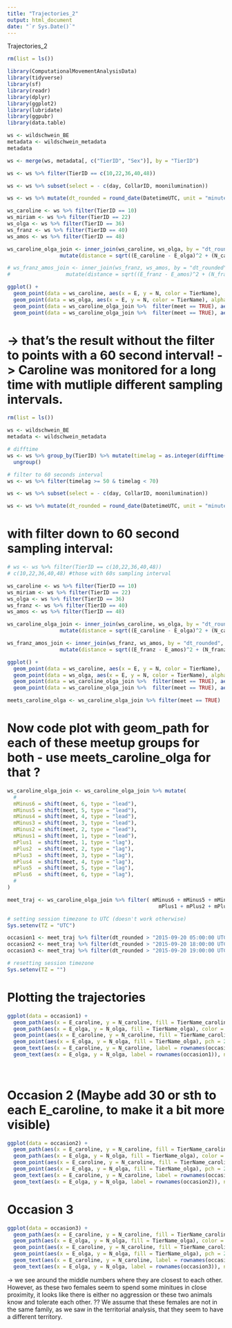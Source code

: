 ```yaml
---
title: "Trajectories_2"
output: html_document
date: "`r Sys.Date()`"
---
```


Trajectories_2

```r
rm(list = ls())
```


```r
library(ComputationalMovementAnalysisData)
library(tidyverse)
library(sf)
library(readr)        
library(dplyr)        
library(ggplot2)      
library(lubridate)
library(ggpubr)
library(data.table)
```


```r
ws <- wildschwein_BE
metadata <- wildschwein_metadata
metadata

ws <- merge(ws, metadata[, c("TierID", "Sex")], by = "TierID") 
```


```r
ws <- ws %>% filter(TierID == c(10,22,36,40,48)) 

ws <- ws %>% subset(select = - c(day, CollarID, moonilumination))

ws <- ws %>% mutate(dt_rounded = round_date(DatetimeUTC, unit = "minute"))

```


```r
ws_caroline <- ws %>% filter(TierID == 10)
ws_miriam <- ws %>% filter(TierID == 22)
ws_olga <- ws %>% filter(TierID == 36)
ws_franz <- ws %>% filter(TierID == 40)
ws_amos <- ws %>% filter(TierID == 48)

ws_caroline_olga_join <- inner_join(ws_caroline, ws_olga, by = "dt_rounded", suffix = c("_caroline", "_olga")) %>% 
                 mutate(distance = sqrt((E_caroline - E_olga)^2 + (N_caroline - N_olga)^2), meet = distance < 30)

# ws_franz_amos_join <- inner_join(ws_franz, ws_amos, by = "dt_rounded", suffix = c("_franz", "_amos")) %>% 
#                  mutate(distance = sqrt((E_franz - E_amos)^2 + (N_franz - N_amos)^2), meet = distance < 30)

```


```r
ggplot() +
  geom_point(data = ws_caroline, aes(x = E, y = N, color = TierName),  alpha = 0.1, size = 0.5) +
  geom_point(data = ws_olga, aes(x = E, y = N, color = TierName), alpha = 0.1, size = 0.5) +
  geom_point(data = ws_caroline_olga_join %>%  filter(meet == TRUE), aes(x = E_caroline, y = N_caroline, fill = TierName_caroline), pch = 21, color = "black") +
  geom_point(data = ws_caroline_olga_join %>%  filter(meet == TRUE), aes(x = E_olga, y = N_olga, fill = TierName_olga), pch = 21, color = "black") #+ theme_void()

```

# -> that's the result without the filter to points with a 60 second interval! -> Caroline was monitored for a long time with mutliple different sampling intervals.

```r
rm(list = ls())
```

```r
ws <- wildschwein_BE
metadata <- wildschwein_metadata
```


```r
# difftime 
ws <- ws %>% group_by(TierID) %>% mutate(timelag = as.integer(difftime(lead(DatetimeUTC), DatetimeUTC, units = "secs"))) %>% 
  ungroup()

# filter to 60 seconds interval
ws <- ws %>% filter(timelag >= 50 & timelag < 70)

ws <- ws %>% subset(select = - c(day, CollarID, moonilumination))

ws <- ws %>% mutate(dt_rounded = round_date(DatetimeUTC, unit = "minute"))

```




# with filter down to 60 second sampling interval:

```r
# ws <- ws %>% filter(TierID == c(10,22,36,40,48))
# c(10,22,36,40,48) #those with 60s sampling interval

ws_caroline <- ws %>% filter(TierID == 10)
ws_miriam <- ws %>% filter(TierID == 22)
ws_olga <- ws %>% filter(TierID == 36)
ws_franz <- ws %>% filter(TierID == 40)
ws_amos <- ws %>% filter(TierID == 48)

ws_caroline_olga_join <- inner_join(ws_caroline, ws_olga, by = "dt_rounded", suffix = c("_caroline", "_olga")) %>% 
                 mutate(distance = sqrt((E_caroline - E_olga)^2 + (N_caroline - N_olga)^2), meet = distance < 30)

ws_franz_amos_join <- inner_join(ws_franz, ws_amos, by = "dt_rounded", suffix = c("_franz", "_amos")) %>% 
                 mutate(distance = sqrt((E_franz - E_amos)^2 + (N_franz - N_amos)^2), meet = distance < 30)

```


```r
ggplot() +
  geom_point(data = ws_caroline, aes(x = E, y = N, color = TierName),  alpha = 0.1, size = 0.5) +
  geom_point(data = ws_olga, aes(x = E, y = N, color = TierName), alpha = 0.1, size = 0.5) +
  geom_point(data = ws_caroline_olga_join %>%  filter(meet == TRUE), aes(x = E_caroline, y = N_caroline, fill = TierName_caroline), pch = 21, color = "black") +
  geom_point(data = ws_caroline_olga_join %>%  filter(meet == TRUE), aes(x = E_olga, y = N_olga, fill = TierName_olga), pch = 21, color = "black") #+ theme_void()

```

```r
meets_caroline_olga <- ws_caroline_olga_join %>% filter(meet == TRUE)

```

# Now code plot with geom_path for each of these meetup groups for both - use meets_caroline_olga for that ?


```r
ws_caroline_olga_join <- ws_caroline_olga_join %>% mutate(
  #
  mMinus6 = shift(meet, 6, type = "lead"),
  mMinus5 = shift(meet, 5, type = "lead"),
  mMinus4 = shift(meet, 4, type = "lead"),
  mMinus3 = shift(meet, 3, type = "lead"),
  mMinus2 = shift(meet, 2, type = "lead"),
  mMinus1 = shift(meet, 1, type = "lead"),
  mPlus1  = shift(meet, 1, type = "lag"),
  mPlus2  = shift(meet, 2, type = "lag"),
  mPlus3  = shift(meet, 3, type = "lag"),
  mPlus4  = shift(meet, 4, type = "lag"),
  mPlus5  = shift(meet, 5, type = "lag"),
  mPlus6  = shift(meet, 6, type = "lag"),
  #
)


```


```r
meet_traj <- ws_caroline_olga_join %>% filter( mMinus6 + mMinus5 + mMinus4 + mMinus3 + mMinus2 + mMinus1 + 
                                                 mPlus1 + mPlus2 + mPlus3 + mPlus4 + mPlus5 + mPlus6  >  0)

# setting session timezone to UTC (doesn't work otherwise)
Sys.setenv(TZ = "UTC")

occasion1 <- meet_traj %>% filter(dt_rounded > "2015-09-20 05:00:00 UTC" & dt_rounded < "2015-09-20 06:00:00 UTC")
occasion2 <- meet_traj %>% filter(dt_rounded > "2015-09-20 18:00:00 UTC" & dt_rounded < "2015-09-20 21:00:00 UTC")
occasion3 <- meet_traj %>% filter(dt_rounded > "2015-09-20 19:00:00 UTC" & dt_rounded < "2015-09-20 20:00:00 UTC")

# resetting session timezone
Sys.setenv(TZ = "")
```


# Plotting the trajectories

```r
ggplot(data = occasion1) +
  geom_path(aes(x = E_caroline, y = N_caroline, fill = TierName_caroline), color = "red") +
  geom_path(aes(x = E_olga, y = N_olga, fill = TierName_olga), color = "cyan") +
  geom_point(aes(x = E_caroline, y = N_caroline, fill = TierName_caroline), pch = 21, color = "black") +
  geom_point(aes(x = E_olga, y = N_olga, fill = TierName_olga), pch = 21, color = "black") +
  geom_text(aes(x = E_caroline, y = N_caroline, label = rownames(occasion1)), nudge_x = -0.5, nudge_y = 4, check_overlap = TRUE, color = "darkred") +
  geom_text(aes(x = E_olga, y = N_olga, label = rownames(occasion1)), nudge_x = -0.5, nudge_y = -4, check_overlap = TRUE, color = "darkblue")
  
  


```

# Occasion 2 (Maybe add 30 or sth to each E_caroline, to make it a bit more visible)
```r
ggplot(data = occasion2) +
  geom_path(aes(x = E_caroline, y = N_caroline, fill = TierName_caroline), color = "red") +
  geom_path(aes(x = E_olga, y = N_olga, fill = TierName_olga), color = "cyan") +
  geom_point(aes(x = E_caroline, y = N_caroline, fill = TierName_caroline), pch = 21, color = "black") +
  geom_point(aes(x = E_olga, y = N_olga, fill = TierName_olga), pch = 21, color = "black") +
  geom_text(aes(x = E_caroline, y = N_caroline, label = rownames(occasion2)), nudge_x = 2, nudge_y = 2, check_overlap = TRUE, color = "darkred") +
  geom_text(aes(x = E_olga, y = N_olga, label = rownames(occasion2)), nudge_x = -5, nudge_y = 2, check_overlap = TRUE, color = "darkblue")

```


# Occasion 3
```r
ggplot(data = occasion3) +
  geom_path(aes(x = E_caroline, y = N_caroline, fill = TierName_caroline), color = "red") +
  geom_path(aes(x = E_olga, y = N_olga, fill = TierName_olga), color = "cyan") +
  geom_point(aes(x = E_caroline, y = N_caroline, fill = TierName_caroline), pch = 21, color = "black") +
  geom_point(aes(x = E_olga, y = N_olga, fill = TierName_olga), pch = 21, color = "black") +
  geom_text(aes(x = E_caroline, y = N_caroline, label = rownames(occasion3)), nudge_x = 0.5, nudge_y = 3, check_overlap = TRUE, color = "darkred") +
  geom_text(aes(x = E_olga, y = N_olga, label = rownames(occasion3)), nudge_x = -2, nudge_y = 2, check_overlap = TRUE, color = "darkblue")


```


-> we see around the middle numbers where they are closest to each other. 
However, as these two females seem to spend some minitues in close proximity, it looks like there is either no aggression or these two animals know and tolerate each other. ?? We assume that these females are not in the same family, as we saw in the territorial analysis, that they seem to have a different territory.














